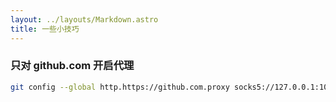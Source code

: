 ```yaml
---
layout: ../layouts/Markdown.astro
title: 一些小技巧
---
```


### 只对 github.com 开启代理

```bash
git config --global http.https://github.com.proxy socks5://127.0.0.1:1080
```
